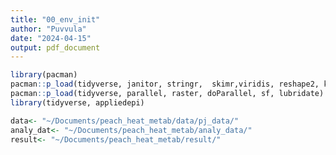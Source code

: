 ```yaml
---
title: "00_env_init"
author: "Puvvula"
date: "2024-04-15"
output: pdf_document
---
```


```r
library(pacman)
pacman::p_load(tidyverse, janitor, stringr,  skimr,viridis, reshape2, kableExtra, stringr, tidygeocoder)
pacman::p_load(tidyverse, parallel, raster, doParallel, sf, lubridate)
library(tidyverse, appliedepi)
```

```r
data<- "~/Documents/peach_heat_metab/data/pj_data/"
analy_dat<- "~/Documents/peach_heat_metab/analy_data/"
result<- "~/Documents/peach_heat_metab/result/"
```

